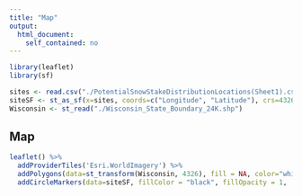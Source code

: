 ```yaml
---
title: "Map"
output: 
  html_document: 
    self_contained: no
---
```


```r
library(leaflet)
library(sf)

sites <- read.csv("./PotentialSnowStakeDistributionLocations(Sheet1).csv", nrows = 40)
siteSF <- st_as_sf(x=sites, coords=c("Longitude", "Latitude"), crs=4326)
Wisconsin <- st_read("./Wisconsin_State_Boundary_24K.shp")
```

## Map

```r
leaflet() %>% 
  addProviderTiles('Esri.WorldImagery') %>%
  addPolygons(data=st_transform(Wisconsin, 4326), fill = NA, color="white")%>%
  addCircleMarkers(data=siteSF, fillColor = "black", fillOpacity = 1,   stroke=F, radius=5, popup=paste(siteSF$Organization,siteSF$Open.hours, sep="<br>"))
```



